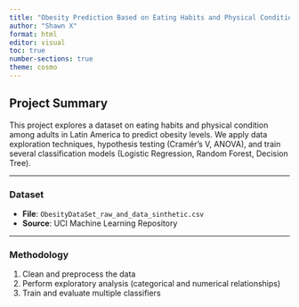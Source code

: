 ```yaml
---
title: "Obesity Prediction Based on Eating Habits and Physical Condition"
author: "Shawn X"
format: html
editor: visual
toc: true
number-sections: true
theme: cosmo
---
```


## Project Summary

This project explores a dataset on eating habits and physical condition among adults in Latin America to predict obesity levels. We apply data exploration techniques, hypothesis testing (Cramér’s V, ANOVA), and train several classification models (Logistic Regression, Random Forest, Decision Tree).

------------------------------------------------------------------------

### Dataset

-   **File**: `ObesityDataSet_raw_and_data_sinthetic.csv`
-   **Source**: UCI Machine Learning Repository

------------------------------------------------------------------------

### Methodology

1.  Clean and preprocess the data
2.  Perform exploratory analysis (categorical and numerical relationships)
3.  Train and evaluate multiple classifiers